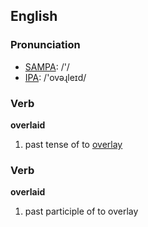 ==English==

===Pronunciation===
*[[w:SAMPA|SAMPA]]: /'/
*[[w:IPA|IPA]]: /'ovəɻleɪd/

===Verb===
'''overlaid'''

# past tense of to [[overlay]]

===Verb===
'''overlaid'''

# past participle of to overlay